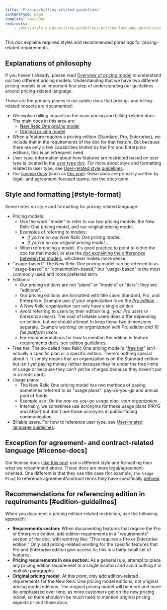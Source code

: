 ```yaml
---
title: 'Pricing/billing-related guidelines'
contentType: page
template: basicDoc
redirects: 
    - /docs/style-guide/writing-guidelines/pricing-language-guidelines
---
```


This doc explains required styles and recommended phrasings for pricing-related requirements.

## Explanations of philosophy

If you haven't already, please read [Overview of pricing model](/docs/accounts/original-accounts-billing/original-product-based-pricing/overview-changes-pricing-user-model) to understand our two different pricing models. Understanding that we have two different pricing models is an important first step of understanding our guidelines around pricing-related language. 

These are the primary places in our public docs that pricing- and billing-related impacts are documented:

* We explain billing impacts in the main pricing and billing-related docs. The main docs in this area are: 
    * [New Relic One pricing model](/docs/accounts/accounts-billing/new-relic-one-pricing-billing/new-relic-one-pricing-billing/)
    * [Original pricing model](/docs/accounts/original-accounts-billing/product-pricing/product-based-pricing)
* When a feature requires a pricing edition (Standard, Pro, Enterprise), we include that in the requirements of the doc for that feature. But because there are only a few capabilities limited by the Pro and Enterprise editions, this is an infrequent need.
* User type: information about how features are restricted based on user type is located in the [user type doc](/docs/accounts/accounts-billing/new-relic-one-user-management/user-type). For more about style and formatting related to user type, see [User-related style guidelines](/docs/style-guide/word-choice/user-related-language-guidelines).
* Our [license docs](https://docs.newrelic.com/docs/licenses) (such as [this one](/docs/licenses/license-information/usage-plans/new-relic-one-usage-plan-descriptions)): these docs are primarily written by legal- and agreement-focused teams, not the docs team. 

## Style and formatting [#style-format]

Some notes on style and formatting for pricing-related language: 

* Pricing models: 
    * Use the word "model" to refer to our two pricing models: the New Relic One pricing model, and our original pricing model. 
    * Examples of referring to models: 
        * *If you're on our New Relic One pricing model...*
        * *If you're on our original pricing model...*
    * When referencing a model, it's good practice to point to either the doc for that model, or else the [doc explaining the differences between the models](/docs/accounts/original-accounts-billing/original-product-based-pricing/overview-changes-pricing-user-model/#pricing-user-table), whichever makes more sense. 
* "usage-based." The New Relic One pricing model can be referred to as “usage-based” or “consumption-based,” but “usage-based” is the most commonly used and more preferred term.
* Editions:  
    * Our pricing editions are not "plans" or "models" or "tiers"; they are "editions". 
    * Our pricing editions are formatted with title case: Standard, Pro, and Enterprise. Example use: *If your organization is on the [Pro edition](https://newrelic.com/pricing)...*
    * A New Relic organization can only have a single edition. 
    * Avoid referring to users by their edition (e.g., *your Pro users* or *Enterprise users*). The cost of billable users does differ depending on edition, but we should attempt to keep these two dimensions separate. Example wording: *an organization with Pro edition and 10 full platform users*.
    * For recommendations for how to mention the edition in feature requirements docs, see [edition guidelines](#edition-guidelines). 
* Free tier. The so-called New Relic One pricing model's "[free tier](/docs/accounts/accounts-billing/new-relic-one-pricing-billing/new-relic-one-pricing-billing/#free)" isn't actually a specific plan or a specific edition. There's nothing special about it. It simply means that an organization is on the Standard edition but isn't yet paying money (either because they're under the free limits of usage or because they can't yet be charged because they haven't put in a credit card). 
* Usage plans: 
    * The New Relic One pricing model has two methods of paying, sometimes referred to as "usage plans": pay-as-you-go and annual pool of funds. 
    * Example use: *On the pay-as-you-go usage plan, your organization...*
    * Internally, we sometimes use acronyms for these usage plans (PAYG and APoF) but don't use those acronyms in public-facing communication.  
* Billable users. For how to reference user type, see [User-related language guidelines](/docs/style-guide/writing-guidelines/user-related-language-guidelines). 

## Exception for agreement- and contract-related language [#license-docs]

Our license docs ([like this one](/docs/licenses/license-information/usage-plans/new-relic-one-usage-plan-descriptions)) use a different style and formatting than what we recommend above. Those docs are more legal/agreement-oriented. One different is that they use title case (for example, `the Usage Plan`) to reference agreement/contract terms they have specifically [defined](/docs/licenses/license-information/product-definitions/legacy-product-definitions). 

## Recommendations for referencing edition in requirements [#edition-guidelines]

When you document a pricing edition-related restriction, use the following approach:

* **Requirements section:** When documenting features that require the Pro or Enterprise edition, add edition requirements in a "requirements" section of the doc, with wording like: "This requires a Pro or Enterprise edition." Only add pricing-related wording for the specific features that Pro and Enterprise edition give access to; this is a fairly small set of features.
* **Pricing requirements in one section:** As a general rule, attempt to place any pricing edition requirement in a single location and avoid putting it in multiple paragraphs.
* **Original pricing model:** At this point, only add edition-related requirements for the New Relic One pricing model editions, not original pricing model editions. The original pricing model will be more and more de-emphasized over time, as more customers get on the new pricing model, so there shouldn't be much need to mention original pricing aspects or edit those docs.
